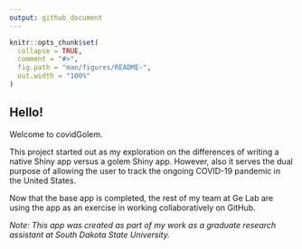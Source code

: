 ```yaml
---
output: github_document
---
```



```r
knitr::opts_chunk$set(
  collapse = TRUE,
  comment = "#>",
  fig.path = "man/figures/README-",
  out.width = "100%"
)
```

## Hello! 

Welcome to covidGolem. 

This project started out as my exploration on the differences of writing a native Shiny app versus a golem Shiny app. However, also it serves the dual purpose of allowing the user to track the ongoing COVID-19 pandemic in the United States. 

Now that the base app is completed, the rest of my team at Ge Lab are using the app as an exercise in working collaboratively on GitHub. 

*Note: This app was created as part of my work as a graduate research assistant at South Dakota State University.*

